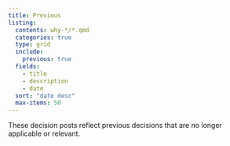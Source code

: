 ```yaml
---
title: Previous
listing:
  contents: why-*/*.qmd
  categories: true
  type: grid
  include:
    previous: true
  fields:
    - title
    - description
    - date
  sort: "date desc"
  max-items: 50
---
```


These decision posts reflect previous decisions that are
no longer applicable or relevant.
